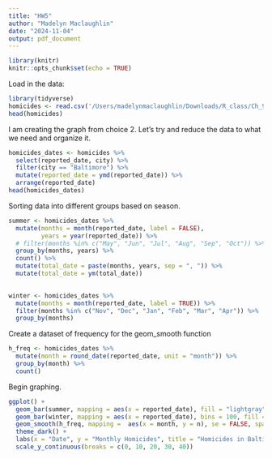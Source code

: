 ```yaml
---
title: "HW5"
author: "Madelyn Maclaughlin"
date: "2024-11-04"
output: pdf_document
---
```


```r
library(knitr)
knitr::opts_chunk$set(echo = TRUE)
```

Load in the data:
```r
library(tidyverse)
homicides <- read.csv('/Users/madelynmaclaughlin/Downloads/R_class/Ch_9/data/homicides.csv')
head(homicides)
```

I am creating the graph from choice 2. Let's try and reduce the data to what we need and organize it.
```r
homicides_dates <- homicides %>% 
  select(reported_date, city) %>% 
  filter(city == "Baltimore") %>% 
  mutate(reported_date = ymd(reported_date)) %>% 
  arrange(reported_date)
head(homicides_dates)
```

Sorting data into different groups based on season.
```r
summer <- homicides_dates %>% 
  mutate(months = month(reported_date, label = FALSE),
         years = year(reported_date)) %>% 
  # filter(months %in% c("May", "Jun", "Jul", "Aug", "Sep", "Oct")) %>% 
  group_by(months, years) %>% 
  count() %>% 
  mutate(total_date = paste(months, years, sep = ", ")) %>% 
  mutate(total_date = ym(total_date))
  

winter <- homicides_dates %>% 
  mutate(months = month(reported_date, label = TRUE)) %>% 
  filter(months %in% c("Nov", "Dec", "Jan", "Feb", "Mar", "Apr")) %>% 
  group_by(months)
```

Create a dataset of frequency for the geom_smooth function
```r
h_freq <- homicides_dates %>% 
  mutate(month = round_date(reported_date, unit = "month")) %>% 
  group_by(month) %>% 
  count()
```


Begin graphing.
```r
ggplot() +
  geom_bar(summer, mapping = aes(x = reported_date), fill = "lightgray", color = "gray50") +
  geom_bar(winter, mapping = aes(x = reported_date), bins = 100, fill = "lightblue", color = "gray50") +
  geom_smooth(h_freq, mapping =  aes(x = month, y = n), se = FALSE, span = 0.1) +
  theme_dark() +
  labs(x = "Date", y = "Monthly Homicides", title = "Homicides in Baltimore, MD") +
  scale_y_continuous(breaks = c(0, 10, 20, 30, 40))
```












